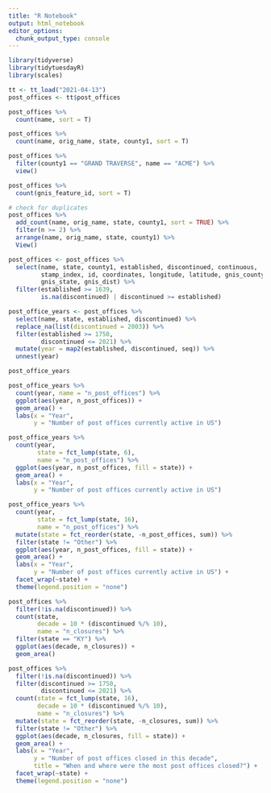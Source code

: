 ```yaml
---
title: "R Notebook"
output: html_notebook
editor_options: 
  chunk_output_type: console
---
```


```r
library(tidyverse)
library(tidytuesdayR)
library(scales)
```

```r
tt <- tt_load("2021-04-13")
post_offices <- tt$post_offices
```

```r
post_offices %>% 
  count(name, sort = T)

post_offices %>% 
  count(name, orig_name, state, county1, sort = T)

post_offices %>% 
  filter(county1 == "GRAND TRAVERSE", name == "ACME") %>% 
  view()

post_offices %>% 
  count(gnis_feature_id, sort = T)

# check for duplicates
post_offices %>% 
  add_count(name, orig_name, state, county1, sort = TRUE) %>% 
  filter(n >= 2) %>% 
  arrange(name, orig_name, state, county1) %>% 
  View()

post_offices <- post_offices %>% 
  select(name, state, county1, established, discontinued, continuous,
         stamp_index, id, coordinates, longitude, latitude, gnis_county,
         gnis_state, gnis_dist) %>% 
  filter(established >= 1639, 
         is.na(discontinued) | discontinued >= established)
```


```r
post_office_years <- post_offices %>% 
  select(name, state, established, discontinued) %>% 
  replace_na(list(discontinued = 2003)) %>% 
  filter(established >= 1750,
         discontinued <= 2021) %>% 
  mutate(year = map2(established, discontinued, seq)) %>% 
  unnest(year)

post_office_years
```


```r
post_office_years %>% 
  count(year, name = "n_post_offices") %>% 
  ggplot(aes(year, n_post_offices)) +
  geom_area() +
  labs(x = "Year",
       y = "Number of post offices currently active in US")
```

```r
post_office_years %>% 
  count(year,
        state = fct_lump(state, 6),
        name = "n_post_offices") %>% 
  ggplot(aes(year, n_post_offices, fill = state)) +
  geom_area() +
  labs(x = "Year",
       y = "Number of post offices currently active in US")
```


```r
post_office_years %>% 
  count(year,
        state = fct_lump(state, 16),
        name = "n_post_offices") %>%
  mutate(state = fct_reorder(state, -n_post_offices, sum)) %>% 
  filter(state != "Other") %>% 
  ggplot(aes(year, n_post_offices, fill = state)) +
  geom_area() +
  labs(x = "Year",
       y = "Number of post offices currently active in US") +
  facet_wrap(~state) +
  theme(legend.position = "none")
```


```r
post_offices %>% 
  filter(!is.na(discontinued)) %>% 
  count(state,
        decade = 10 * (discontinued %/% 10),
        name = "n_closures") %>% 
  filter(state == "KY") %>% 
  ggplot(aes(decade, n_closures)) +
  geom_area()
```

```r
post_offices %>%
  filter(!is.na(discontinued)) %>% 
  filter(discontinued >= 1750,
         discontinued <= 2021) %>% 
  count(state = fct_lump(state, 16),
        decade = 10 * (discontinued %/% 10),
        name = "n_closures") %>% 
  mutate(state = fct_reorder(state, -n_closures, sum)) %>% 
  filter(state != "Other") %>% 
  ggplot(aes(decade, n_closures, fill = state)) +
  geom_area() +
  labs(x = "Year",
       y = "Number of post offices closed in this decade",
       title = "When and where were the most post offices closed?") +
  facet_wrap(~state) +
  theme(legend.position = "none")
```

















